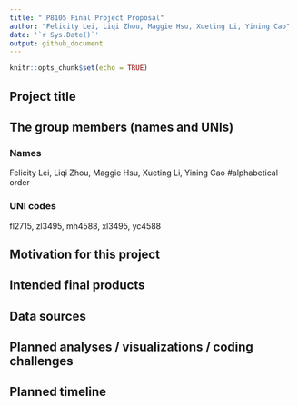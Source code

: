 ```yaml
---
title: " P8105 Final Project Proposal"
author: "Felicity Lei, Liqi Zhou, Maggie Hsu, Xueting Li, Yining Cao"
date: '`r Sys.Date()`'
output: github_document
---
```


```r
knitr::opts_chunk$set(echo = TRUE)
```
## Project title

## The group members (names and UNIs)
### Names
Felicity Lei, Liqi Zhou, Maggie Hsu, Xueting Li, Yining Cao  #alphabetical order 

### UNI codes
fl2715, zl3495, mh4588, xl3495, yc4588

## Motivation for this project

## Intended final products

## Data sources

## Planned analyses / visualizations / coding challenges

## Planned timeline
